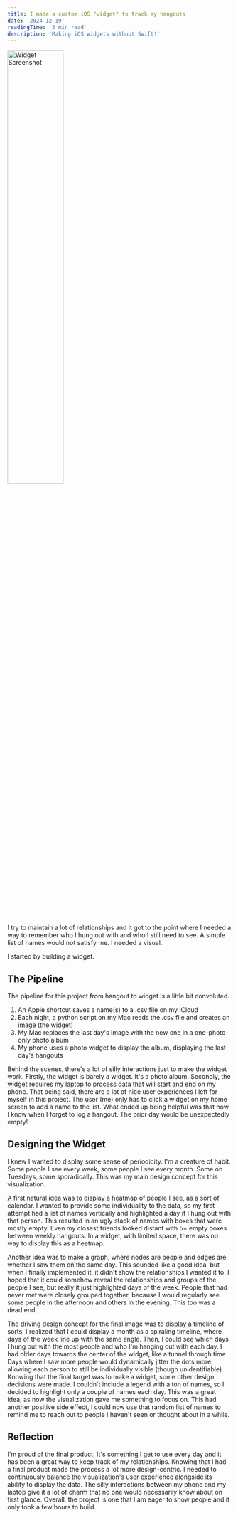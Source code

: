 ```yaml
---
title: I made a custom iOS "widget" to track my hangouts
date: '2024-12-19'
readingTime: '3 min read'
description: 'Making iOS widgets without Swift!'
---
```


<img src="/images/blog/hangout/widget_ss.jpg" alt="Widget Screenshot" width="50%"/>

I try to maintain a lot of relationships and it got to the point where I 
needed a way to remember who I hung out with and who I still need to see.
A simple list of names would not satisfy me. I needed a visual. 

I started by building a widget.

## The Pipeline

The pipeline for this project from hangout to widget is a little bit convoluted.

1. An Apple shortcut saves a name(s) to a .csv file on my iCloud
2. Each night, a python script on my Mac reads the .csv file and creates an image (the widget)
3. My Mac replaces the last day's image with the new one in a one-photo-only photo album
4. My phone uses a photo widget to display the album, displaying the last day's hangouts

Behind the scenes, there's a lot of silly interactions just to make the widget work.
Firstly, the widget is barely a widget. It's a photo album.
Secondly, the widget requires my laptop to process data that will start and end on my phone. 
That being said, there are a lot of nice user experiences I left for myself in this project.
The user (me) only has to click a widget on my home screen to add a name to the list.
What ended up being helpful was that now I know when I forget to log a hangout.
The prior day would be unexpectedly empty!

## Designing the Widget

I knew I wanted to display some sense of periodicity.
I'm a creature of habit. Some people I see every week, some people I see every month.
Some on Tuesdays, some sporadically.
This was my main design concept for this visualization.

A first natural idea was to display a heatmap of people I see, 
as a sort of calendar.
I wanted to provide some individuality to the data, so my first attempt
had a list of names vertically and highlighted a day if I hung out with that person.
This resulted in an ugly stack of names with boxes that were mostly empty.
Even my closest friends looked distant with 5+ empty boxes between weekly hangouts.
In a widget, with limited space, there was no way to display this as a heatmap.

Another idea was to make a graph, where nodes are people and edges are whether
I saw them on the same day.
This sounded like a good idea, but when I finally implemented it, it didn't show the
relationships I wanted it to.
I hoped that it could somehow reveal the relationships and groups of the people I see,
but really it just highlighted days of the week.
People that had never met were closely grouped together,
because I would regularly see some people in the afternoon and others in the evening.
This too was a dead end.

The driving design concept for the final image was to display a timeline of sorts.
I realized that I could display a month as a spiraling timeline, where days of the week
line up with the same angle.
Then, I could see which days I hung out with the most people and who I'm hanging out with each day.
I had older days towards the center of the widget, like a tunnel through time.
Days where I saw more people would dynamically jitter the dots more,
allowing each person to still be individually visible (though unidentifiable).
Knowing that the final target was to make a widget, some other design decisions were made.
I couldn't include a legend with a ton of names, so I decided to highlight only a couple of names each day.
This was a great idea, as now the visualization gave me something to focus on.
This had another positive side effect, I could now use that random list of names
to remind me to reach out to people I haven't seen or thought about in a while.

## Reflection

I'm proud of the final product.
It's something I get to use every day and it has been a great way to keep track of my relationships.
Knowing that I had a final product made the process a lot more design-centric.
I needed to continuously balance the visualization's user experience alongside
its ability to display the data.
The silly interactions between my phone and my laptop give it a lot of charm that
no one would necessarily know about on first glance.
Overall, the project is one that I am eager to show people and it only took a few hours to build.